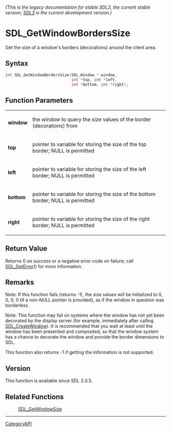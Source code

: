 ====== (This is the legacy documentation for stable SDL2, the current stable version; [https://wiki.libsdl.org/SDL3/ SDL3] is the current development version.) ======
= SDL_GetWindowBordersSize =

Get the size of a window's borders (decorations) around the client area.

== Syntax ==

<syntaxhighlight lang='c'>
int SDL_GetWindowBordersSize(SDL_Window * window,
                             int *top, int *left,
                             int *bottom, int *right);
</syntaxhighlight>

== Function Parameters ==

{|
|'''window'''
|the window to query the size values of the border (decorations) from
|-
|'''top'''
|pointer to variable for storing the size of the top border; NULL is permitted
|-
|'''left'''
|pointer to variable for storing the size of the left border; NULL is permitted
|-
|'''bottom'''
|pointer to variable for storing the size of the bottom border; NULL is permitted
|-
|'''right'''
|pointer to variable for storing the size of the right border; NULL is permitted
|}

== Return Value ==

Returns 0 on success or a negative error code on failure; call
[[SDL_GetError]]() for more information.

== Remarks ==

Note: If this function fails (returns -1), the size values will be
initialized to 0, 0, 0, 0 (if a non-NULL pointer is provided), as if the
window in question was borderless.

Note: This function may fail on systems where the window has not yet been
decorated by the display server (for example, immediately after calling
[[SDL_CreateWindow]]). It is recommended that you wait at least until the
window has been presented and composited, so that the window system has a
chance to decorate the window and provide the border dimensions to SDL.

This function also returns -1 if getting the information is not supported.

== Version ==

This function is available since SDL 2.0.5.

== Related Functions ==

:[[SDL_GetWindowSize]]

----
[[CategoryAPI]]


